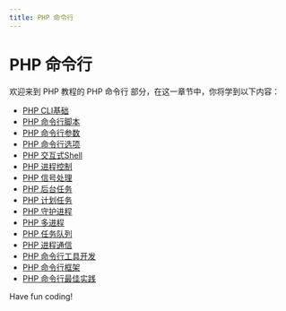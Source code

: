 ```yaml
---
title: PHP 命令行
---
```


# PHP 命令行

欢迎来到 PHP 教程的 PHP 命令行 部分，在这一章节中，你将学到以下内容：

- [PHP CLI基础](./0-php-cli-basics.mdx)
- [PHP 命令行脚本](./1-php-command-line-script.mdx)
- [PHP 命令行参数](./2-php-command-line-parameters.mdx)
- [PHP 命令行选项](./3-php-command-line-options.mdx)
- [PHP 交互式Shell](./4-php-interactive-shell.mdx)
- [PHP 进程控制](./5-php-process-control.mdx)
- [PHP 信号处理](./6-php-signal-processing.mdx)
- [PHP 后台任务](./7-php-background-tasks.mdx)
- [PHP 计划任务](./8-php-scheduled-tasks.mdx)
- [PHP 守护进程](./9-php-daemon.mdx)
- [PHP 多进程](./10-php-multi-process.mdx)
- [PHP 任务队列](./11-php-task-queue.mdx)
- [PHP 进程通信](./12-php-process-communication.mdx)
- [PHP 命令行工具开发](./13-php-command-line-tool-development.mdx)
- [PHP 命令行框架](./14-php-command-line-framework.mdx)
- [PHP 命令行最佳实践](./15-php-command-line-best-practices.mdx)

Have fun coding!